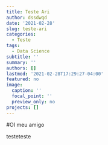 ```yaml
---
title: Teste Ari
author: dssdwqd
date: '2021-02-28'
slug: teste-ari
categories:
  - Teste
tags:
  - Data Science
subtitle: ''
summary: ''
authors: []
lastmod: '2021-02-28T17:29:27-04:00'
featured: no
image:
  caption: ''
  focal_point: ''
  preview_only: no
projects: []
---
```



#OI meu amigo

testeteste

